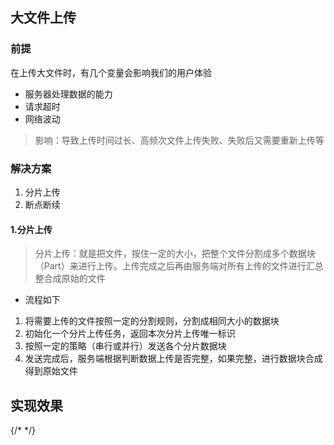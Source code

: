 
## 大文件上传

### 前提

在上传大文件时，有几个变量会影响我们的用户体验

- 服务器处理数据的能力
- 请求超时
- 网络波动

> 影响：导致上传时间过长、高频次文件上传失败、失败后又需要重新上传等

### 解决方案

1. 分片上传
2. 断点断续

#### 1.分片上传

> 分片上传：就是把文件，按住一定的大小，把整个文件分割成多个数据块（Part）来进行上传。上传完成之后再由服务端对所有上传的文件进行汇总整合成原始的文件

- 流程如下

1. 将需要上传的文件按照一定的分割规则，分割成相同大小的数据块
2. 初始化一个分片上传任务，返回本次分片上传唯一标识
3. 按照一定的策略（串行或并行）发送各个分片数据块
4. 发送完成后，服务端根据判断数据上传是否完整，如果完整，进行数据块合成得到原始文件

## 实现效果

{/* <SueFrame src='http://8.134.126.98/sue-ui/sy-table' /> */}
